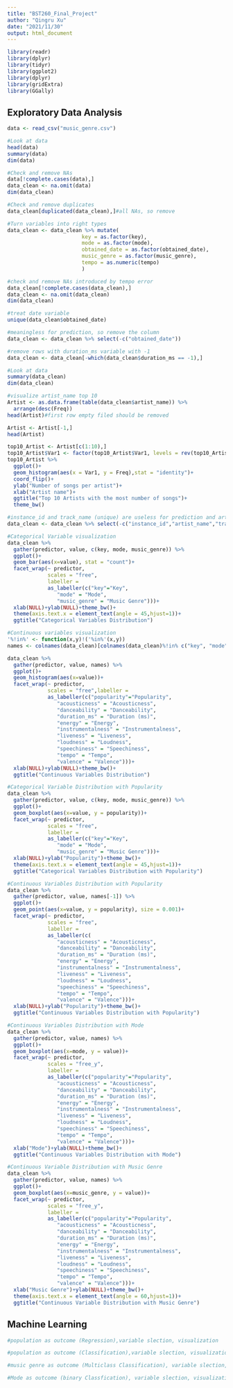 ```yaml
---
title: "BST260_Final_Project"
author: "Qingru Xu"
date: "2021/11/30"
output: html_document
---
```


```r
library(readr)
library(dplyr)
library(tidyr)
library(ggplot2)
library(dplyr)
library(gridExtra)
library(GGally)
```

## Exploratory Data Analysis

```r
data <- read_csv("music_genre.csv")
```

```r
#Look at data
head(data)
summary(data)
dim(data)
```

```r
#Check and remove NAs
data[!complete.cases(data),]
data_clean <- na.omit(data)
dim(data_clean)
```

```r
#Check and remove duplicates
data_clean[duplicated(data_clean),]#all NAs, so remove
```

```r
#Turn variables into right types
data_clean <- data_clean %>% mutate(
                        key = as.factor(key),
                        mode = as.factor(mode),
                        obtained_date = as.factor(obtained_date),
                        music_genre = as.factor(music_genre),
                        tempo = as.numeric(tempo)
                        )
```
```r
#check and remove NAs introduced by tempo error
data_clean[!complete.cases(data_clean),]
data_clean <- na.omit(data_clean)
dim(data_clean)
```

```r
#treat date variable
unique(data_clean$obtained_date)

#meaningless for prediction, so remove the column
data_clean <- data_clean %>% select(-c("obtained_date"))

#remove rows with duration_ms variable with -1
data_clean <- data_clean[-which(data_clean$duration_ms == -1),]
```


```r
#Look at data
summary(data_clean)
dim(data_clean)
```

```r
#visualize artist_name top 10
Artist <- as.data.frame(table(data_clean$artist_name)) %>%
  arrange(desc(Freq))
head(Artist)#first row empty filed should be removed

Artist <- Artist[-1,]
head(Artist)

top10_Artist <- Artist[c(1:10),]
top10_Artist$Var1 <- factor(top10_Artist$Var1, levels = rev(top10_Artist$Var1))
top10_Artist %>%
  ggplot()+
  geom_histogram(aes(x = Var1, y = Freq),stat = "identity")+
  coord_flip()+
  ylab("Number of songs per artist")+
  xlab("Artist name")+
  ggtitle("Top 10 Artists with the most number of songs")+
  theme_bw()
```


```r
#instance_id and track_name (unique) are useless for prediction and artist_name too compliated, remove
data_clean <- data_clean %>% select(-c("instance_id","artist_name","track_name"))
```

```r
#Categorical Variable visualization
data_clean %>%
  gather(predictor, value, c(key, mode, music_genre)) %>%
  ggplot()+
  geom_bar(aes(x=value), stat = "count")+
  facet_wrap(~ predictor, 
             scales = "free",
             labeller = 
             as_labeller(c("key"="Key", 
                "mode" = "Mode", 
                "music_genre" = "Music Genre")))+
  xlab(NULL)+ylab(NULL)+theme_bw()+
  theme(axis.text.x = element_text(angle = 45,hjust=1))+
  ggtitle("Categorical Variables Distribution")
```

```r
#Continuous variables visualization
'%!in%' <- function(x,y)!('%in%'(x,y))
names <- colnames(data_clean)[colnames(data_clean)%!in% c("key", "mode", "music_genre")]

data_clean %>%
  gather(predictor, value, names) %>%
  ggplot()+
  geom_histogram(aes(x=value))+
  facet_wrap(~ predictor, 
             scales = "free",labeller = 
             as_labeller(c("popularity"="Popularity", 
                "acousticness" = "Acousticness", 
                "danceability" = "Danceability",
                "duration_ms" = "Duration (ms)",
                "energy" = "Energy",
                "instrumentalness" = "Instrumentalness",
                "liveness" = "Liveness",
                "loudness" = "Loudness",
                "speechiness" = "Speechiness",
                "tempo" = "Tempo",
                "valence" = "Valence")))+
  xlab(NULL)+ylab(NULL)+theme_bw()+
  ggtitle("Continuous Variables Distribution")
```

```r
#Categorical Variable Distribution with Popularity
data_clean %>%
  gather(predictor, value, c(key, mode, music_genre)) %>%
  ggplot()+
  geom_boxplot(aes(x=value, y = popularity))+
  facet_wrap(~ predictor, 
             scales = "free",
             labeller = 
             as_labeller(c("key"="Key", 
                "mode" = "Mode", 
                "music_genre" = "Music Genre")))+
  xlab(NULL)+ylab("Popularity")+theme_bw()+
  theme(axis.text.x = element_text(angle = 45,hjust=1))+
  ggtitle("Categorical Variables Distribution with Popularity")
```

```r
#Continuous Variables Distribution with Popularity
data_clean %>%
  gather(predictor, value, names[-1]) %>%
  ggplot()+
  geom_point(aes(x=value, y = popularity), size = 0.001)+
  facet_wrap(~ predictor, 
             scales = "free",
             labeller =
             as_labeller(c(
                "acousticness" = "Acousticness", 
                "danceability" = "Danceability",
                "duration_ms" = "Duration (ms)",
                "energy" = "Energy",
                "instrumentalness" = "Instrumentalness",
                "liveness" = "Liveness",
                "loudness" = "Loudness",
                "speechiness" = "Speechiness",
                "tempo" = "Tempo",
                "valence" = "Valence")))+
  xlab(NULL)+ylab("Popularity")+theme_bw()+
  ggtitle("Continuous Variables Distribution with Popularity")
```

```r
#Continuous Variables Distribution with Mode
data_clean %>%
  gather(predictor, value, names) %>%
  ggplot()+
  geom_boxplot(aes(x=mode, y = value))+
  facet_wrap(~ predictor, 
             scales = "free_y",
             labeller =
             as_labeller(c("popularity"="Popularity", 
                "acousticness" = "Acousticness", 
                "danceability" = "Danceability",
                "duration_ms" = "Duration (ms)",
                "energy" = "Energy",
                "instrumentalness" = "Instrumentalness",
                "liveness" = "Liveness",
                "loudness" = "Loudness",
                "speechiness" = "Speechiness",
                "tempo" = "Tempo",
                "valence" = "Valence")))+
  xlab("Mode")+ylab(NULL)+theme_bw()+
  ggtitle("Continuous Variables Distribution with Mode")
```

```r
#Continuous Variable Distribution with Music Genre
data_clean %>%
  gather(predictor, value, names) %>%
  ggplot()+
  geom_boxplot(aes(x=music_genre, y = value))+
  facet_wrap(~ predictor, 
             scales = "free_y",
             labeller =
             as_labeller(c("popularity"="Popularity", 
                "acousticness" = "Acousticness", 
                "danceability" = "Danceability",
                "duration_ms" = "Duration (ms)",
                "energy" = "Energy",
                "instrumentalness" = "Instrumentalness",
                "liveness" = "Liveness",
                "loudness" = "Loudness",
                "speechiness" = "Speechiness",
                "tempo" = "Tempo",
                "valence" = "Valence")))+
  xlab("Music Genre")+ylab(NULL)+theme_bw()+
  theme(axis.text.x = element_text(angle = 60,hjust=1))+
  ggtitle("Continuous Variable Distribution with Music Genre")

```

## Machine Learning 

```r
#population as outcome (Regression),variable slection, visualization

```

```r
#population as outcome (Classification),variable slection, visualization
```

```r
#music genre as outcome (Multiclass Classification), variable slection, visualization

```

```r
#Mode as outcome (binary Classfication), variable slection, visualization
```

